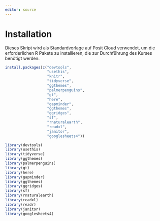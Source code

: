 ```yaml
---
editor: source
---
```


# Installation

Dieses Skript wird als Standardvorlage auf Posit Cloud verwendet, um die erforderlichen R Pakete zu installieren, die zur Durchführung des Kurses benötigt werden.

```r

install.packages(c("devtools", 
                   "usethis", 
                   "knitr", 
                   "tidyverse", 
                   "ggthemes", 
                   "palmerpenguins",
                   "gt",
                   "here",
                   "gapminder",
                   "ggthemes",
                   "ggridges",
                   "sf",
                   "rnaturalearth",
                   "readxl",
                   "janitor",
                   "googlesheets4"))
```

```r
library(devtools)
library(usethis)
library(tidyverse)
library(ggthemes)
library(palmerpenguins)
library(gt)
library(here)
library(gapminder)
library(ggthemes)
library(ggridges)
library(sf)
library(rnaturalearth)
library(readxl)
library(readr)
library(janitor)
library(googlesheets4)
```


